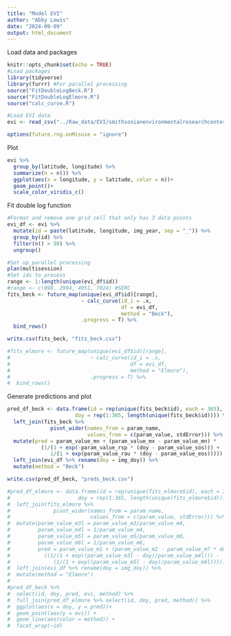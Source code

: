 ```yaml
---
title: "Model EVI"
author: "Abby Lewis"
date: "2024-09-09"
output: html_document
---
```


Load data and packages

```r
knitr::opts_chunk$set(echo = TRUE)
#Load packages
library(tidyverse)
library(furrr) #For parallel processing
source("FitDoubleLogBeck.R")
source("FitDoubleLogElmore.R")
source("calc_curve.R")

#Load EVI data
evi <- read_csv("../Raw_data/EVI/smithsonianenvironmentalresearchcenter_evi_series.csv")

options(future.rng.onMisuse = "ignore")
```

Plot

```r
evi %>%
  group_by(latitude, longitude) %>%
  summarize(n = n()) %>%
  ggplot(aes(x = longitude, y = latitude, color = n))+
  geom_point()+
  scale_color_viridis_c()
```

Fit double log function

```r
#Format and remove one grid cell that only has 3 data points
evi_df <- evi %>%
  mutate(id = paste(latitude, longitude, img_year, sep = "_")) %>%
  group_by(id) %>%
  filter(n() > 50) %>%
  ungroup()

#Set up parallel processing
plan(multisession)
#Set ids to process
range <- 1:length(unique(evi_df$id))
#range <- c(898, 2994, 4951, 7024) #SERC
fits_beck <- future_map(unique(evi_df$id)[range], 
                        ~ calc_curve(id_i = .x, 
                                     df = evi_df, 
                                     method = "Beck"), 
                        .progress = T) %>%
  bind_rows()

write.csv(fits_beck, "fits_beck.csv")

#fits_elmore <- future_map(unique(evi_df$id)[range], 
#                          ~ calc_curve(id_i = .x, 
#                                       df = evi_df,
#                                       method = "Elmore"), 
#                          .progress = T) %>%
#  bind_rows()
```

Generate predictions and plot

```r
pred_df_beck <- data.frame(id = rep(unique(fits_beck$id), each = 365),
                      doy = rep(1:365, length(unique(fits_beck$id)))) %>%
  left_join(fits_beck %>%
              pivot_wider(names_from = param_name, 
                          values_from = c(param_value, stdError))) %>%
  mutate(pred = param_value_mn + (param_value_mx - param_value_mn) * 
           (1/(1 + exp(-param_value_rsp * (doy - param_value_sos))) + 
              1/(1 + exp(param_value_rau * (doy - param_value_eos))))) %>%
  left_join(evi_df %>% rename(doy = img_doy)) %>%
  mutate(method = "Beck")

write.csv(pred_df_beck, "preds_beck.csv")

#pred_df_elmore <- data.frame(id = rep(unique(fits_elmore$id), each = 365),
#                      doy = rep(1:365, length(unique(fits_elmore$id)))) %>%
#  left_join(fits_elmore %>%
#              pivot_wider(names_from = param_name, 
#                          values_from = c(param_value, stdError))) %>%
#  mutate(param_value_m3l = param_value_m3/param_value_m4,
#         param_value_m4l = 1/param_value_m4,
#         param_value_m5l = param_value_m5/param_value_m6,
#         param_value_m6l = 1/param_value_m6,
#         pred = param_value_m1 + (param_value_m2 - param_value_m7 * doy) * 
#           ((1/(1 + exp((param_value_m3l - doy)/param_value_m4l))) - 
#              (1/(1 + exp((param_value_m5l - doy)/param_value_m6l))))) %>%
#  left_join(evi_df %>% rename(doy = img_doy)) %>%
#  mutate(method = "Elmore")
#
#pred_df_beck %>%
#  select(id, doy, pred, evi, method) %>%
#  full_join(pred_df_elmore %>% select(id, doy, pred, method)) %>%
#  ggplot(aes(x = doy, y = pred))+
#  geom_point(aes(y = evi)) +
#  geom_line(aes(color = method)) +
#  facet_wrap(~id)
```

